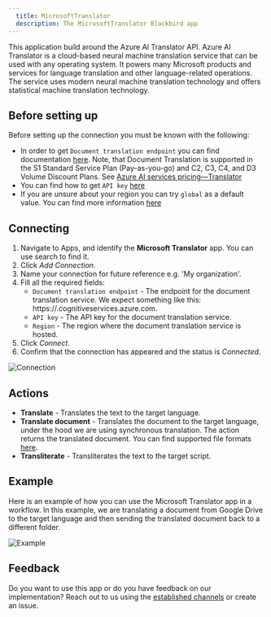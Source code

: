 ```yaml
---
  title: MicrosoftTranslator
  description: The MicrosoftTranslator Blackbird app
---
```


<LinkCard title="View on Github" target="_blank" href="https://github.com/bb-io/MicrosoftTranslator" icon="github" />

This application build around the Azure AI Translator API. Azure AI Translator is a cloud-based neural machine translation service that can be used with any operating system. It powers many Microsoft products and services for language translation and other language-related operations. The service uses modern neural machine translation technology and offers statistical machine translation technology.

## Before setting up

Before setting up the connection you must be known with the following:

- In order to get `Document translation endpoint` you can find documentation [here](https://learn.microsoft.com/en-us/azure/ai-services/translator/document-translation/how-to-guides/use-rest-api-programmatically?tabs=csharp#retrieve-your-key-and-custom-domain-endpoint). Note, that Document Translation is supported in the S1 Standard Service Plan (Pay-as-you-go) and C2, C3, C4, and D3 Volume Discount Plans. See [Azure AI services pricing—Translator](https://azure.microsoft.com/en-us/pricing/details/cognitive-services/translator/)
- You can find how to get `API key` [here](https://learn.microsoft.com/en-us/azure/ai-services/translator/document-translation/how-to-guides/use-rest-api-programmatically?tabs=csharp#prerequisites)
- If you are unsure about your region you can try `global` as a default value. You can find more information [here](https://learn.microsoft.com/en-us/azure/ai-services/translator/document-translation/how-to-guides/create-use-managed-identities)

## Connecting

1. Navigate to Apps, and identify the **Microsoft Translator** app. You can use search to find it.
2. Click _Add Connection_.
3. Name your connection for future reference e.g. 'My organization'.
4. Fill all the required fields:
   - `Document translation endpoint` - The endpoint for the document translation service. We expect something like this: https://<NAME-OF-YOUR-RESOURCE>.cognitiveservices.azure.com.
   - `API key` - The API key for the document translation service.
   - `Region` - The region where the document translation service is hosted.
5. Click _Connect_.
6. Confirm that the connection has appeared and the status is _Connected_.

![Connection](https://raw.githubusercontent.com/bb-io/MicrosoftTranslator/main/image/README/connection.png)

## Actions

- **Translate** - Translates the text to the target language. 
- **Translate document** - Translates the document to the target language, under the hood we are using synchronous translation. The action returns the translated document. You can find supported file formats [here](https://learn.microsoft.com/en-us/azure/ai-services/translator/document-translation/overview#batch-supported-document-formats).
- **Transliterate** - Transliterates the text to the target script.

## Example 

Here is an example of how you can use the Microsoft Translator app in a workflow. In this example, we are translating a document from Google Drive to the target language and then sending the translated document back to a different folder.

![Example](https://raw.githubusercontent.com/bb-io/MicrosoftTranslator/main/image/README/example.png)

## Feedback

Do you want to use this app or do you have feedback on our implementation? Reach out to us using the [established channels](https://www.blackbird.io/) or create an issue.

